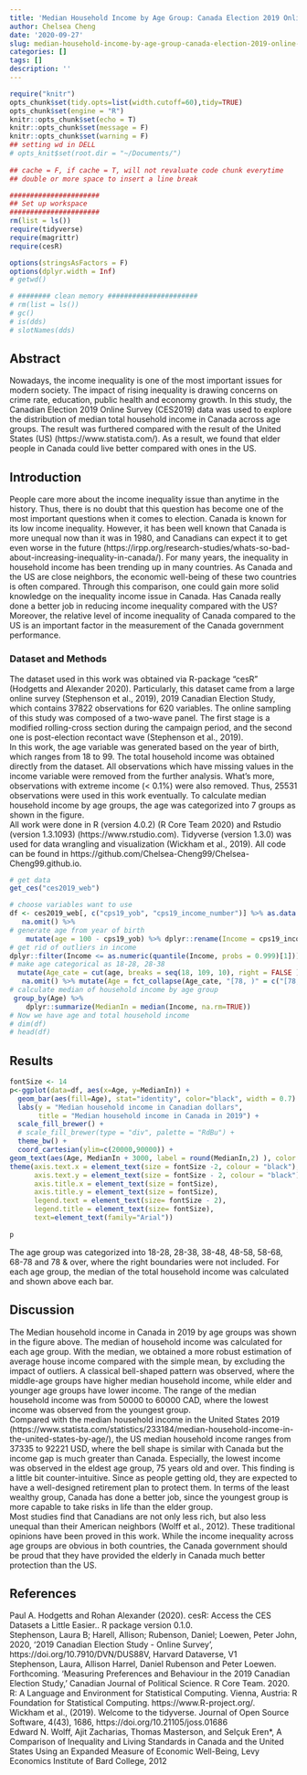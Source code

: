 ```yaml
---
title: 'Median Household Income by Age Group: Canada Election 2019 Online Survey'
author: Chelsea Cheng
date: '2020-09-27'
slug: median-household-income-by-age-group-canada-election-2019-online-survey
categories: []
tags: []
description: ''
---
```


```r
require("knitr")
opts_chunk$set(tidy.opts=list(width.cutoff=60),tidy=TRUE)
opts_chunk$set(engine = "R")
knitr::opts_chunk$set(echo = T)
knitr::opts_chunk$set(message = F)
knitr::opts_chunk$set(warning = F)
## setting wd in DELL
# opts_knit$set(root.dir = "~/Documents/")
                                                 
## cache = F, if cache = T, will not revaluate code chunk everytime
## double or more space to insert a line break
```


```r
######################
## Set up workspace
######################
rm(list = ls())
require(tidyverse)
require(magrittr)
require(cesR)

options(stringsAsFactors = F)
options(dplyr.width = Inf)
# getwd()

# ######## clean memory ######################
# rm(list = ls())
# gc()
# is(dds)
# slotNames(dds)
```
## Abstract 

Nowadays, the income inequality is one of the most important issues for modern society. The impact of rising inequality is drawing concerns on crime rate, education, public health and economy growth. In this study, the Canadian Election 2019 Online Survey (CES2019) data was used to explore the distribution of median total household income in Canada across age groups. The result was furthered compared with the result of the United States (US) (https://www.statista.com/). As a result, we found that elder people in Canada could live better compared with ones in the US.

## Introduction 
People care more about the income inequality issue than anytime in the history. Thus, there is no doubt that this question has become one of the most important questions when it comes to election. Canada is known for its low income inequality. However, it has been well known that Canada is more unequal now than it was in 1980, and Canadians can expect it to get even worse in the future (https://irpp.org/research-studies/whats-so-bad-about-increasing-inequality-in-canada/). For many years, the inequality in household income has been trending up in many countries. As Canada and the US are close neighbors, the economic well-being of these two countries is often compared. Through this comparison, one could gain more solid knowledge on the inequality income issue in Canada. Has Canada really done a better job in reducing income inequality compared with the US? Moreover, the relative level of income inequality of Canada compared to the US is an important factor in the measurement of the Canada government performance.   

### Dataset and Methods
The dataset used in this work was obtained via R-package "cesR" (Hodgetts and Alexander 2020). Particularly, this dataset came from a large online survey (Stephenson et al., 2019), 2019 Canadian Election Study, which contains 37822 observations for 620 variables. The online sampling of this study was composed of a two-wave panel. The first stage is a modified rolling-cross section during the campaign period, and the second one is post-election recontact wave (Stephenson et al., 2019).  
In this work, the age variable was generated based on the year of birth, which ranges from 18 to 99. The total household income was obtained directly from the dataset. All observations which have missing values in the income variable were removed from the further analysis. What's more, observations with extreme income (< 0.1%) were also removed. Thus, 25531 observations were used in this work eventually. To calculate median household income by age groups, the age was categorized into 7 groups as shown in the figure.  
All work were done in R (version 4.0.2) (R Core Team 2020) and Rstudio (version 1.3.1093) (https://www.rstudio.com). Tidyverse (version 1.3.0) was used for data wrangling and visualization (Wickham et al., 2019). All code can be found in https://github.com/Chelsea-Cheng99/Chelsea-Cheng99.github.io.  

```r
# get data
get_ces("ces2019_web")

```


```r
# choose variables want to use
df <- ces2019_web[, c("cps19_yob", "cps19_income_number")] %>% as.data.frame() %>% 
   na.omit() %>% 
# generate age from year of birth
    mutate(age = 100 - cps19_yob) %>% dplyr::rename(Income = cps19_income_number) %>% dplyr::select(age, Income) %>% 
# get rid of outliers in income 
dplyr::filter(Income <= as.numeric(quantile(Income, probs = 0.999)[1])) %>%
# make age categorical as 18-28, 28-38
  mutate(Age_cate = cut(age, breaks = seq(18, 109, 10), right = FALSE )) %>% 
   na.omit() %>% mutate(Age = fct_collapse(Age_cate, "[78, )" = c("[78,88)", "[88,98)", "[98,108)"))) %>% 
# calculate median of household income by age group
 group_by(Age) %>%
    dplyr::summarize(MedianIn = median(Income, na.rm=TRUE))
# Now we have age and total household income  
# dim(df)
# head(df)
```


## Results  

```r
fontSize <- 14
p<-ggplot(data=df, aes(x=Age, y=MedianIn)) +
  geom_bar(aes(fill=Age), stat="identity", color="black", width = 0.7) +
  labs(y = "Median household income in Canadian dollars",
       title = "Median household income in Canada in 2019") + 
  scale_fill_brewer() +
  # scale_fill_brewer(type = "div", palette = "RdBu") +
  theme_bw() +
  coord_cartesian(ylim=c(20000,90000)) + 
geom_text(aes(Age, MedianIn + 3000, label = round(MedianIn,2) ), color = "black", size = 4) +
theme(axis.text.x = element_text(size = fontSize -2, colour = "black"),
      axis.text.y = element_text(size = fontSize - 2, colour = "black"),
      axis.title.x = element_text(size = fontSize),
      axis.title.y = element_text(size = fontSize),
      legend.text = element_text(size= fontSize - 2),
      legend.title = element_text(size= fontSize),
      text=element_text(family="Arial"))
  
p

```

The age group was categorized into 18-28, 28-38, 38-48, 48-58, 58-68, 68-78 and 78 & over, where the right boundaries were not included. For each age group, the median of the total household income was calculated and shown above each bar.  

## Discussion  
The Median household income in Canada in 2019 by age groups was shown in the figure above. The median of household income was calculated for each age group. With the median, we obtained a more robust estimation of average house income compared with the simple mean, by excluding the impact of outliers. A classical bell-shaped pattern was observed, where the middle-age groups have higher median household income, while elder and younger age groups have lower income. The range of the median household income was from 50000 to 60000 CAD, where the lowest income was observed from the youngest group.  
Compared with the median household income in the United States 2019 (https://www.statista.com/statistics/233184/median-household-income-in-the-united-states-by-age/), the US median household income ranges from 37335 to 92221 USD, where the bell shape is similar with Canada but the income gap is much greater than Canada. Especially, the lowest income was observed in the eldest age group, 75 years old and over. This finding is a little bit counter-intuitive. Since as people getting old, they are expected to have a well-designed retirement plan to protect them. In terms of the least wealthy group, Canada has done a better job, since the youngest group is more capable to take risks in life than the elder group.  
Most studies find that Canadians are not only less rich, but also less unequal than their American neighbors (Wolff et al., 2012). These traditional opinions have been proved in this work. While the income inequality across age groups are obvious in both countries, the Canada government should be proud that they have provided the elderly in Canada much better protection than the US. 


## References

Paul A. Hodgetts and Rohan Alexander (2020). cesR: Access the CES Datasets a Little Easier.. R package version 0.1.0.  
Stephenson, Laura B; Harell, Allison; Rubenson, Daniel; Loewen, Peter John, 2020, '2019 Canadian Election Study - Online Survey', https://doi.org/10.7910/DVN/DUS88V, Harvard Dataverse, V1  
Stephenson, Laura, Allison Harrel, Daniel Rubenson and Peter Loewen. Forthcoming. 'Measuring Preferences and Behaviour in the 2019 Canadian Election Study,' Canadian Journal of Political Science.
R Core Team. 2020. R: A Language and Environment for Statistical Computing. Vienna, Austria: R Foundation for Statistical Computing. https://www.R-project.org/.  
Wickham et al., (2019). Welcome to the tidyverse. Journal of Open Source Software, 4(43), 1686, https://doi.org/10.21105/joss.01686  
Edward N. Wolff, Ajit Zacharias, Thomas Masterson, and Selçuk Eren*, A Comparison of Inequality and Living Standards in Canada and the United States Using an Expanded Measure of Economic Well-Being, Levy Economics Institute of Bard College, 2012

